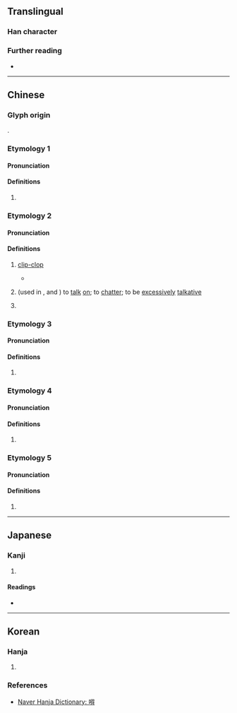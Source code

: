 {{character info}}
==Translingual==

===Han character===
{{Han char|rn=30|rad=口|as=11|sn=14|four=|canj=RHOI|ids=⿰口得}}

===Further reading===
* {{Han ref|kx=0206.201|dkj=04229|hdz=10677.110|uh=561A|ud=22042}}

----

==Chinese==
{{zh-forms}}

===Glyph origin===
{{Han compound|口|得|c1=s|c2=p|ls=psc|t1=mouth}}.

===Etymology 1===

====Pronunciation====
{{zh-pron
|m=dé
|c=
|cat=
}}

====Definitions====
{{zh-hanzi}}

# {{rfdef|zh}}

===Etymology 2===

====Pronunciation====
{{zh-pron
|m=dē
|c=dak1
|mc=y
|oc=y
|cat=v
}}

====Definitions====
{{zh-hanzi}}

# {{lb|zh|onomatopoeia}} [[clip-clop]]
#* {{zh-x|嘚嘚嘚|tr='''Dē dē dē'''|'''klopp klopp klopp'''}}
# {{lb|zh|dialect}} (used in {{l|zh|嘚嘚}}, {{l|zh|嘚啵}} and {{l|zh|嘚啵嘚}}) to [[talk]] [[on]]; to [[chatter]]; to be [[excessively]] [[talkative]]
# {{lb|zh|dialect|slang}} {{zh-used in|嘚兒}}

===Etymology 3===

====Pronunciation====
{{zh-pron
|m=dēi,er=y
|c=dak1
|cat=
}}

====Definitions====
{{zh-hanzi}}

# {{n-g|Sound to urge a donkey or mule forward.}}

===Etymology 4===

====Pronunciation====
{{zh-pron
|m=dǎi
|c=
|cat=
}}

====Definitions====
{{zh-hanzi}}

# {{rfdef|zh}}

===Etymology 5===

====Pronunciation====
{{zh-pron
|m=dè
}}

====Definitions====
{{zh-hanzi}}

# {{zh-used in|嘚瑟}}

----

==Japanese==

===Kanji===
{{ja-kanji|grade=|rs=口11}}

# {{rfdef|ja|sort=口11}}

====Readings====
* {{ja-readings|on=とく}}

----

==Korean==

===Hanja===
{{ko-hanja|지껄이다|지껄일|득}}

# {{rfdef|ko|sort=口11}}

===References===
* [https://hanja.dict.naver.com/hanja?q=嘚 Naver Hanja Dictionary: 嘚]